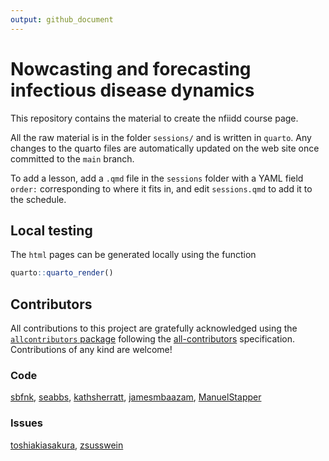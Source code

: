 ```yaml
---
output: github_document
---
```


# Nowcasting and forecasting infectious disease dynamics

This repository contains the material to create the nfiidd course page.

All the raw material is in the folder `sessions/` and is written in
`quarto`. Any changes to the quarto files are automatically
updated on the web site once committed to the `main` branch.

To add a lesson, add a `.qmd` file in the `sessions` folder with a YAML field `order:` corresponding to where it fits in, and edit `sessions.qmd` to add it to the schedule.

## Local testing

The `html` pages can be generated locally using the function

```r
quarto::quarto_render()
```

## Contributors








<!-- ALL-CONTRIBUTORS-LIST:START - Do not remove or modify this section -->
<!-- prettier-ignore-start -->
<!-- markdownlint-disable -->

All contributions to this project are gratefully acknowledged using the [`allcontributors` package](https://github.com/ropenscilabs/allcontributors) following the [all-contributors](https://allcontributors.org) specification. Contributions of any kind are welcome!

### Code


<a href="https://github.com/nfidd/nfidd/commits?author=sbfnk">sbfnk</a>, 
<a href="https://github.com/nfidd/nfidd/commits?author=seabbs">seabbs</a>, 
<a href="https://github.com/nfidd/nfidd/commits?author=kathsherratt">kathsherratt</a>, 
<a href="https://github.com/nfidd/nfidd/commits?author=jamesmbaazam">jamesmbaazam</a>, 
<a href="https://github.com/nfidd/nfidd/commits?author=ManuelStapper">ManuelStapper</a>



### Issues


<a href="https://github.com/nfidd/nfidd/issues?q=is%3Aissue+author%3Atoshiakiasakura">toshiakiasakura</a>, 
<a href="https://github.com/nfidd/nfidd/issues?q=is%3Aissue+author%3Azsusswein">zsusswein</a>


<!-- markdownlint-enable -->
<!-- prettier-ignore-end -->
<!-- ALL-CONTRIBUTORS-LIST:END -->








